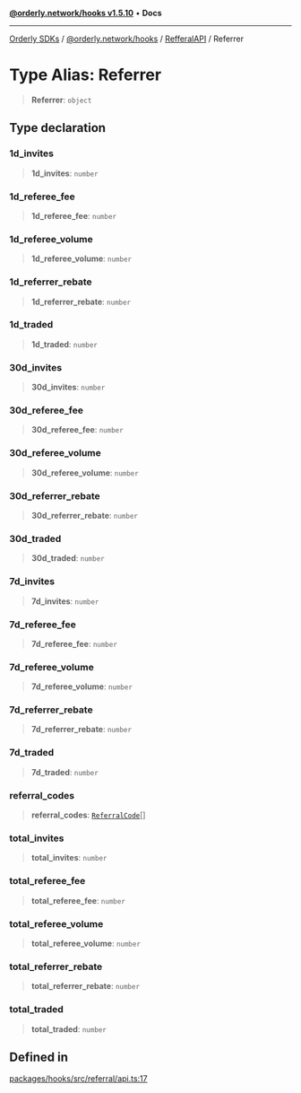[**@orderly.network/hooks v1.5.10**](/sdks/tech-doc/@orderly.network/hooks/README) • **Docs**

***

[Orderly SDKs](/sdks/tech-doc/packages) / [@orderly.network/hooks](/sdks/tech-doc/@orderly.network/hooks/README) / [RefferalAPI](/sdks/tech-doc/@orderly.network/hooks/namespaces/RefferalAPI/README) / Referrer

# Type Alias: Referrer

> **Referrer**: `object`

## Type declaration

### 1d\_invites

> **1d\_invites**: `number`

### 1d\_referee\_fee

> **1d\_referee\_fee**: `number`

### 1d\_referee\_volume

> **1d\_referee\_volume**: `number`

### 1d\_referrer\_rebate

> **1d\_referrer\_rebate**: `number`

### 1d\_traded

> **1d\_traded**: `number`

### 30d\_invites

> **30d\_invites**: `number`

### 30d\_referee\_fee

> **30d\_referee\_fee**: `number`

### 30d\_referee\_volume

> **30d\_referee\_volume**: `number`

### 30d\_referrer\_rebate

> **30d\_referrer\_rebate**: `number`

### 30d\_traded

> **30d\_traded**: `number`

### 7d\_invites

> **7d\_invites**: `number`

### 7d\_referee\_fee

> **7d\_referee\_fee**: `number`

### 7d\_referee\_volume

> **7d\_referee\_volume**: `number`

### 7d\_referrer\_rebate

> **7d\_referrer\_rebate**: `number`

### 7d\_traded

> **7d\_traded**: `number`

### referral\_codes

> **referral\_codes**: [`ReferralCode`](/sdks/tech-doc/@orderly.network/hooks/namespaces/RefferalAPI/type-aliases/ReferralCode)[]

### total\_invites

> **total\_invites**: `number`

### total\_referee\_fee

> **total\_referee\_fee**: `number`

### total\_referee\_volume

> **total\_referee\_volume**: `number`

### total\_referrer\_rebate

> **total\_referrer\_rebate**: `number`

### total\_traded

> **total\_traded**: `number`

## Defined in

[packages/hooks/src/referral/api.ts:17](https://github.com/OrderlyNetwork/js-sdk/blob/554ae704783e3b83c40bb234a899e8f02987d9b6/packages/hooks/src/referral/api.ts#L17)
